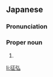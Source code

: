 ==Japanese==
{{ja-kanjitab|ゆき|ひろ}}

===Pronunciation===
{{ja-pron|ゆきひろ}}

===Proper noun===
{{ja-pos|proper|ゆきひろ}}

# {{given name|male|lang=ja|sort=ゆきひろ}}

[[li:征弘]]